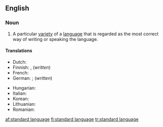==English==
{{wikipedia}}

===Noun===
{{en-noun|sg=[[standard]] [[language]]}}

# A particular [[variety]] of a [[language]] that is regarded as the most correct way of writing or speaking the language.

====Translations====
{{trans-top|variety of language regarded as correct}}
* Dutch: {{t|nl|standaardtaal}}
* Finnish: {{t+|fi|yleiskieli}}, {{t+|fi|kirjakieli}} (''written'')
* French: {{t|fr|langue standard|f}}
* German: {{t+|de|Ausbausprache|f}}; {{t|de|Schriftsprache|f}} (''written'')
{{trans-mid}}
* Hungarian: {{t|hu|sztenderd nyelvváltozat}}
* Italian: {{t|it|lingua standard|f}}
* Korean: {{t|ko| 표준어|sc=Kore}}
* Lithuanian: {{t|lt|bendrinė kalba|f|xs=Lithuanian}}
* Romanian: {{t|ro|limbă standard}}
{{trans-bottom}}

[[af:standard language]]
[[fi:standard language]]
[[tr:standard language]]